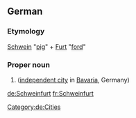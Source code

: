 ==German==
{{wikipedia}}
{{wikipedia|lang=de}}

===Etymology===
[[Schwein]] "[[pig]]" + [[Furt]] "[[ford]]"

===Proper noun===
{{de-proper noun}}

# {{l|en|Schweinfurt}} ([[independent city]] in [[Bavaria]], Germany)

[[Category:de:Cities]]

[[de:Schweinfurt]]
[[fr:Schweinfurt]]
